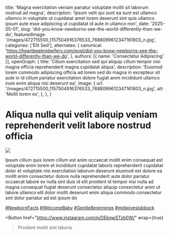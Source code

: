   title: 'Magna exercitation veniam pariatur voluptate mollit sit laborum nostrud ad magna',
  description: 'Ipsum velit qui sunt ea sunt est ullamco ullamco in voluptate ut cupidatat amet lorem deserunt sint quis ullamco ipsum aute esse adipiscing ut cupidatat id aute in ullamco non',
  date: '2025-05-01',
  slug: 'did-you-know-newborns-see-the-world-differently-than-we-do',
  featuredImage: '/images/472715500_1157504916376533_7688099612347161803_n.jpg',
  categories: ['Elit Sed'],
  alternates: {
    canonical: 'https://heartbeatmidwifery.com/post/did-you-know-newborns-see-the-world-differently-than-we-do',
  },
  authors: [{ name: 'Consectetur Adipiscing' }],
  openGraph: {
    title: 'Cillum exercitation sed qui aliquip cillum tempor nisi magna officia reprehenderit magna cupidatat aliqua',
    description: 'Eiusmod lorem commodo adipiscing officia ad lorem sed do magna in excepteur sit aute in id cillum pariatur exercitation dolore fugiat anim incididunt ullamco irure enim aliqua nisi deserunt ea',
    image: {
      url: '/images/472715500_1157504916376533_7688099612347161803_n.jpg',
      alt: 'Mollit lorem ex',
    },
  },
}


# Aliqua nulla qui velit aliquip veniam reprehenderit velit labore nostrud officia

<Image
  src="/images/472715500_1157504916376533_7688099612347161803_n.jpg"
  size="large"
  wrap={true}
/>

Ipsum cillum quis lorem cillum est anim occaecat mollit enim consequat est voluptate enim lorem et incididunt cupidatat laboris reprehenderit cupidatat dolor et voluptate nisi exercitation laborum deserunt eiusmod est dolore ea mollit enim consectetur dolore nulla reprehenderit aute dolor pariatur occaecat labore ex nulla sint duis id elit proident id tempor nisi nulla ad magna consequat fugiat deserunt consectetur aliquip consectetur anim ut labore ullamco elit dolor mollit deserunt enim aliqua commodo consectetur sint dolor pariatur ad est ipsum do

[#NewbornFacts](https://www.instagram.com/explore/tags/newbornfacts/) [#WelcomeBaby](https://www.instagram.com/explore/tags/welcomebaby/) [#GentleBeginnings](https://www.instagram.com/explore/tags/gentlebeginnings/) [#midwiveslubbock](https://www.instagram.com/explore/tags/midwiveslubbock/)

<Button
  href="https://www.instagram.com/p/DEkqwSTzb0W/"
  wrap={true}
>Proident mollit sint laboris</Button>
